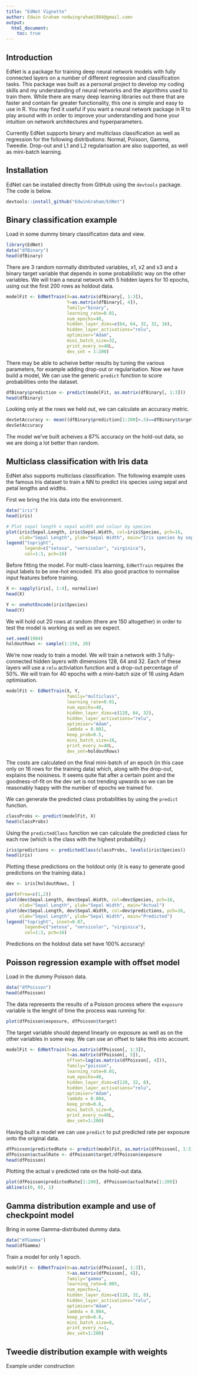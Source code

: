 ```yaml
---
title: "EdNet Vignette"
author: Edwin Graham <edwingraham1984@gmail.com>
output:
  html_document:
    toc: true
---
```


## Introduction

EdNet is a package for training deep neural network models with fully connected layers on a number of different regression and classification tasks. This package was built as a personal project to develop my coding skills and my understanding of neural networks and the algorithms used to train them. While there are many deep learning libraries out there that are faster and contain far greater functionality, this one is simple and easy to use in R. You may find it useful if you want a neural network package in R to play around with in order to improve your understanding and hone your intuition on network architectures and hyperparameters.

Currently EdNet supports binary and multiclass classification as well as regression for the following distributions: Normal, Poisson, Gamma, Tweedie. Drop-out and L1 and L2 regularisation are also supported, as well as mini-batch learning.

## Installation

EdNet can be installed directly from GitHub using the `devtools` package. The code is below.

```r
devtools::install_github("EdwinGraham/EdNet")
```

## Binary classification example

Load in some dummy binary classification data and view.

```r
library(EdNet)
data("dfBinary")
head(dfBinary)
```

There are 3 random normally distributed variables, x1, x2 and x3 and a binary target variable that depends in some probabilistic way on the other variables. We will train a neural network with 5 hidden layers for 10 epochs, using out the first 200 rows as holdout data.

```r
modelFit <- EdNetTrain(X=as.matrix(dfBinary[, 1:3]),
                       Y=as.matrix(dfBinary[, 4]),
                       family="binary",
                       learning_rate=0.01,
                       num_epochs=40,
                       hidden_layer_dims=c(64, 64, 32, 32, 16),
                       hidden_layer_activations="relu",
                       optimiser="Adam",
                       mini_batch_size=32,
                       print_every_n=40L,
                       dev_set = 1:200)
```

There may be able to acheive better results by tuning the various parameters, for example adding drop-out or regularisation. Now we have build a model, We can use the generic `predict` function to score probabilities onto the dataset.

```r
dfBinary$prediction <- predict(modelFit, as.matrix(dfBinary[, 1:3]))
head(dfBinary)
```

Looking only at the rows we held out, we can calculate an accuracy metric.

```r

devSetAccuracy <- mean((dfBinary$prediction[1:200]>.5)==dfBinary$target[1:200])
devSetAccuracy
```

The model we've built acheives a 87% accuracy on the hold-out data, so we are doing a lot better than random.

## Multiclass classification with Iris data

EdNet also supports multiclass classification. The following example uses the famous Iris dataset to train a NN to predict iris species using sepal and petal lengths and widths.

First we bring the Iris data into the environment.

```r
data("iris")
head(iris)

# Plot sepal length v sepal width and colour by species
plot(iris$Sepal.Length, iris$Sepal.Width, col=iris$Species, pch=16,
     xlab="Sepal Length", ylab="Sepal Width", main="Iris species by sepal length and width")
legend("topright",
       legend=c("setosa", "versicolor", "virginica"),
       col=1:3, pch=16)

```

Before fitting the model. For multi-class learning, `EdNetTrain` requires the input labels to be one-hot encoded. It's also good practice to normalise input features before training.

```r
X <- sapply(iris[, 1:4], normalise)
head(X)

Y <- onehotEncode(iris$Species)
head(Y)
```

We will hold out 20 rows at random (there are 150 altogether) in order to test the model is working as well as we expect.

```r
set.seed(1984)
holdoutRows <- sample(1:150, 20)
```

We're now ready to train a model. We will train a network with 3 fully-connected hidden layers with dimensions 128, 64 and 32. Each of these layers will use a `relu` activiation function and a drop-out percentage of 50%. We will train for 40 epochs with a mini-batch size of 16 using Adam optimisation.

```r
modelFit <- EdNetTrain(X, Y,
                       family="multiclass",
                       learning_rate=0.01,
                       num_epochs=40,
                       hidden_layer_dims=c(128, 64, 32),
                       hidden_layer_activations="relu",
                       optimiser="Adam",
                       lambda = 0.001,
                       keep_prob=0.5,
                       mini_batch_size=16,
                       print_every_n=40L,
                       dev_set=holdoutRows)
```

The costs are calculated on the final mini-batch of an epoch (in this case only on 16 rows for the training data) which, along with the drop-out, explains the noisiness. It seems quite flat after a certain point and the goodness-of-fit on the dev set is not trending upwards so we can be reasonably happy with the number of epochs we trained for.

We can generate the predicted class probabilities by using the `predict` function.


```r
classProbs <- predict(modelFit, X)
head(classProbs)
```

Using the `predictedClass` function we can calculate the predicted class for each row (which is the class with the highest probability.)

```r
iris$predictions <- predictedClass(classProbs, levels(iris$Species))
head(iris)
```

Plotting these predictions on the holdout only (it is easy to generate good predictions on the training data.)
```r

dev <- iris[holdoutRows, ]

par(mfrow=c(1,2))
plot(dev$Sepal.Length, dev$Sepal.Width, col=dev$Species, pch=16,
     xlab="Sepal Length", ylab="Sepal Width", main="Actual")
plot(dev$Sepal.Length, dev$Sepal.Width, col=dev$predictions, pch=16,
     xlab="Sepal Length", ylab="Sepal Width", main="Predicted")
legend("topright", inset=0.07,
       legend=c("setosa", "versicolor", "virginica"),
       col=1:3, pch=16)
```


Predictions on the holdout data set have 100% accuracy!

## Poisson regression example with offset model

Load in the dummy Poisson data.

```r
data("dfPoisson")
head(dfPoisson)
```

The data represents the results of a Poisson process where the `exposure` variable is the lenght of time the process was running for. 

```r
plot(dfPoisson$exposure, dfPoisson$target)
```

The target variable should depend linearly on exposure as well as on the other variables in some way. We can use an offset to take this into account.

```r
modelFit <- EdNetTrain(X=as.matrix(dfPoisson[, 1:3]),
                       Y=as.matrix(dfPoisson[, 5]),
                       offset=log(as.matrix(dfPoisson[, 4])),
                       family="poisson",
                       learning_rate=0.01,
                       num_epochs=40,
                       hidden_layer_dims=c(128, 32, 8),
                       hidden_layer_activations="relu",
                       optimiser="Adam",
                       lambda = 0.004,
                       keep_prob=0.8,
                       mini_batch_size=8,
                       print_every_n=40L,
                       dev_set=1:200)
```

Having built a model we can use `predict` to put predicted rate per exposure onto the original data.


```r
dfPoisson$predictedRate <- predict(modelFit, as.matrix(dfPoisson[, 1:3]))
dfPoisson$actualRate <- dfPoisson$target/dfPoisson$exposure
head(dfPoisson)
```

Plotting the actual v predicted rate on the hold-out data.

```r
plot(dfPoisson$predictedRate[1:200], dfPoisson$actualRate[1:200])
abline(c(0, 0), 1)
```

## Gamma distribution example and use of checkpoint model

Bring in some Gamma-distributed dummy data.

```r
data("dfGamma")
head(dfGamma)
```

Train a model for only 1 epoch.

```r
modelFit <- EdNetTrain(X=as.matrix(dfPoisson[, 1:3]),
                       Y=as.matrix(dfPoisson[, 4]),
                       family="gamma",
                       learning_rate=0.005,
                       num_epochs=1,
                       hidden_layer_dims=c(128, 32, 8),
                       hidden_layer_activations="relu",
                       optimiser="Adam",
                       lambda = 0.004,
                       keep_prob=0.8,
                       mini_batch_size=8,
                       print_every_n=1,
                       dev_set=1:200)
```

## Tweedie distribution example with weights

Example under construction
